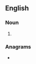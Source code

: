 ==English==

===Noun===
{{head|en|noun form}}

# {{plural of|android|lang=en}}

===Anagrams===
* {{anagrams|en|a=addinors|Dinardos|disadorn}}